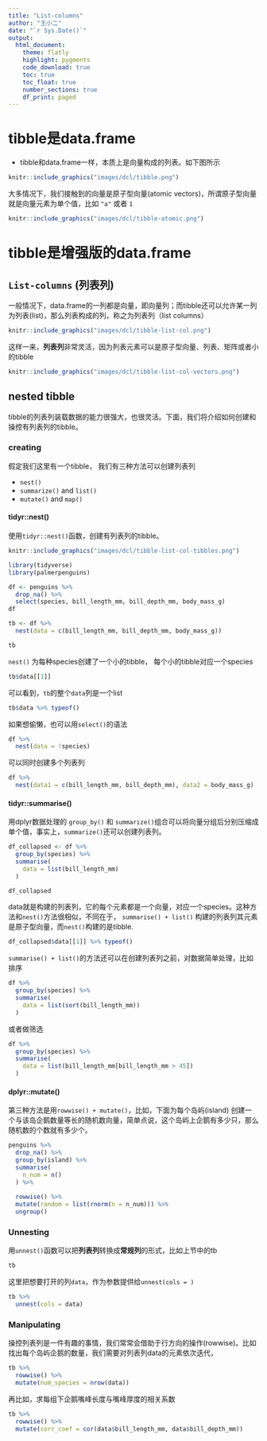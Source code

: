 ```yaml
---
title: "List-columns"
author: "王小二"
date: "`r Sys.Date()`"
output: 
  html_document:
    theme: flatly
    highlight: pygments
    code_download: true
    toc: true
    toc_float: true
    number_sections: true
    df_print: paged
---
```




# tibble是data.frame

- tibble和data.frame一样，本质上是向量构成的列表。如下图所示

```r
knitr::include_graphics("images/dcl/tibble.png")
```



大多情况下，我们接触到的向量是原子型向量(atomic vectors)，所谓原子型向量就是向量元素为单个值，比如 `"a"` 或者 `1`

```r
knitr::include_graphics("images/dcl/tibble-atomic.png")
```





# tibble是增强版的data.frame

## `List-columns` (列表列) 

一般情况下，data.frame的一列都是向量，即向量列；而tibble还可以允许某一列为列表(list)，那么列表构成的列，称之为列表列（list columns）

```r
knitr::include_graphics("images/dcl/tibble-list-col.png")
```

这样一来，**列表列**非常灵活，因为列表元素可以是原子型向量、列表、矩阵或者小的tibble


```r
knitr::include_graphics("images/dcl/tibble-list-col-vectors.png")
```




## nested tibble

tibble的列表列装载数据的能力很强大，也很灵活。下面，我们将介绍如何创建和操控有列表列的tibble。

### creating 
假定我们这里有一个tibble， 我们有三种方法可以创建列表列

* `nest()`
* `summarize()` and `list()`
* `mutate()` and `map()`


#### tidyr::nest()
使用`tidyr::nest()`函数，创建有列表列的tibble。 

```r
knitr::include_graphics("images/dcl/tibble-list-col-tibbles.png")
```

```r
library(tidyverse)
library(palmerpenguins)

df <- penguins %>% 
  drop_na() %>% 
  select(species, bill_length_mm, bill_depth_mm, body_mass_g)
df
```


```r
tb <- df %>% 
  nest(data = c(bill_length_mm, bill_depth_mm, body_mass_g))

tb
```


`nest()` 为每种species创建了一个小的tibble， 每个小的tibble对应一个species

```r
tb$data[[1]]
```

可以看到，`tb`的整个`data`列是一个list
```r
tb$data %>% typeof()
```


如果想偷懒，也可以用`select()`的语法
```r
df %>% 
  nest(data = !species)
```
 
可以同时创建多个列表列

```r
df %>% 
  nest(data1 = c(bill_length_mm, bill_depth_mm), data2 = body_mass_g)
```


#### tidyr::summarise()

用dplyr数据处理的 `group_by()` 和 `summarize()`组合可以将向量分组后分别压缩成单个值，事实上，`summarize()`还可以创建列表列。

```r
df_collapsed <- df %>% 
  group_by(species) %>% 
  summarise(
    data = list(bill_length_mm)
  )

df_collapsed
```

data就是构建的列表列，它的每个元素都是一个向量，对应一个species。这种方法和`nest()`方法很相似，不同在于，
`summarise() + list()` 构建的列表列其元素是原子型向量，而`nest()`构建的是tibble.

```r
df_collapsed$data[[1]] %>% typeof()
```

`summarise() + list()`的方法还可以在创建列表列之前，对数据简单处理，比如排序
```r
df %>% 
  group_by(species) %>% 
  summarise(
    data = list(sort(bill_length_mm))
  )
```

或者做筛选
```r
df %>% 
  group_by(species) %>% 
  summarise(
    data = list(bill_length_mm[bill_length_mm > 45])
  )
```


#### dplyr::mutate()

第三种方法是用`rowwise() + mutate()`，比如，下面为每个岛屿(island) 创建一个与该岛企鹅数量等长的随机数向量，简单点说，这个岛屿上企鹅有多少只，那么随机数的个数就有多少个。
```r
penguins %>% 
  drop_na() %>% 
  group_by(island) %>% 
  summarise(
    n_num = n()
  ) %>% 
  
  rowwise() %>% 
  mutate(random = list(rnorm(n = n_num))) %>% 
  ungroup()
```

### Unnesting

用`unnest()`函数可以把**列表列**转换成**常规列**的形式，比如上节中的tb

```r
tb
```

这里把想要打开的列`data`，作为参数提供给`unnest(cols = )` 
```r
tb %>% 
  unnest(cols = data)
```

### Manipulating

操控列表列是一件有趣的事情，我们常常会借助于行方向的操作(rowwise)。比如找出每个岛屿企鹅的数量，我们需要对列表列data的元素依次迭代，

```r
tb %>% 
  rowwise() %>% 
  mutate(num_species = nrow(data))
```

再比如，求每组下企鹅嘴峰长度与嘴峰厚度的相关系数
```r
tb %>% 
  rowwise() %>% 
  mutate(corr_coef = cor(data$bill_length_mm, data$bill_depth_mm))
```

